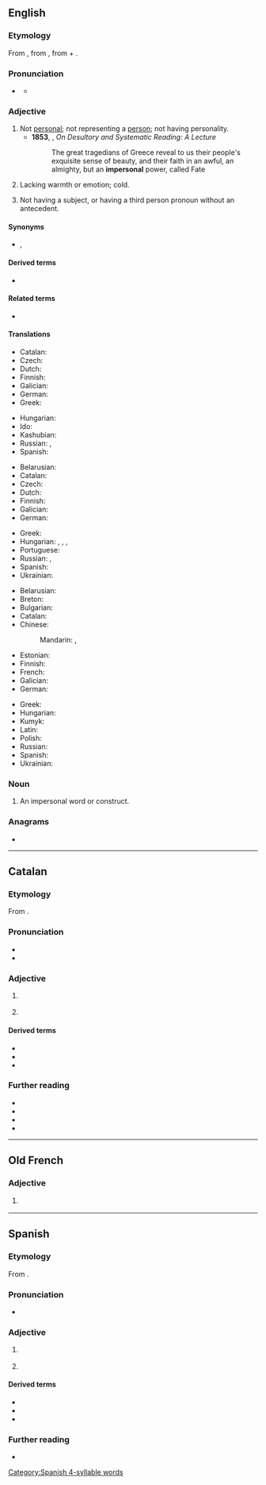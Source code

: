 ==English==

===Etymology===
From {{bor|en|fr|impersonnel}}, from {{der|en|la|impersōnālis}}, from {{m|la|im-||not}} + {{m|la|persōnālis||personal}}.

===Pronunciation===
* {{a|GA}} {{IPA|en|/ɪmˈpɝsənəl/}}
** {{audio|en|LL-Q1860 (eng)-Vealhurl-impersonal.wav|Audio (UK)}}

===Adjective===
{{en-adj}}

# Not [[personal]]; not representing a [[person]]; not having personality.
#* '''1853''', {{w|James Stephen (civil servant)|James Stephen}}, ''On Desultory and Systematic Reading: A Lecture''
#*: The great tragedians of Greece reveal to us their people's exquisite sense of beauty, and their faith in an awful, an almighty, but an '''impersonal''' power, called Fate
# Lacking warmth or emotion; cold.
#: {{ux|en|She sounded '''impersonal''' as she gave her report of the Nazi death camps.}}
# {{lb|en|grammar|of a verb or other word}} Not having a subject, or having a third person pronoun without an antecedent.
#: {{ux|en|The verb “rain” is '''impersonal''' in sentences like “It’s raining.”}}

====Synonyms====
* {{sense|grammar}} {{l|en|monopersonal}}, {{l|en|unipersonal}}

====Derived terms====
* {{l|en|impersonal verb}}

====Related terms====
* {{l|en|personal}}

====Translations====
{{trans-top|not representing a person}}
* Catalan: {{t|ca|impersonal}}
* Czech: {{t|cs|neosobní}}
* Dutch: {{t+|nl|onpersoonlijk}}
* Finnish: {{t|fi|persoonaton}}
* Galician: {{t|gl|impersoal}}
* German: {{t+|de|unpersönlich}}
* Greek: {{t+|el|απρόσωπος}}
{{trans-mid}}
* Hungarian: {{t+|hu|személytelen}}
* Ido: {{t+|io|nepersonala}}
* Kashubian: {{t|csb|bezòsobòwi}}
* Russian: {{t+|ru|безли́чный}}, {{t+|ru|обезли́ченный}}
* Spanish: {{t+|es|impersonal}}
{{trans-bottom}}

{{trans-top|lacking warmth or emotion}}
* Belarusian: {{t|be|бязлі́кі}}
* Catalan: {{t|ca|impersonal}}
* Czech: {{t|cs|neosobní}}
* Dutch: {{t+|nl|onpersoonlijk}}
* Finnish: {{t|fi|persoonaton}}
* Galician: {{t|gl|impersoal}}
* German: {{t+|de|unpersönlich}}
{{trans-mid}}
* Greek: {{t+|el|απρόσωπος}}
* Hungarian: {{t+|hu|személytelen}}, {{t+|hu|közömbös}}, {{t+|hu|érzéketlen}}, {{t+|hu|rideg}}
* Portuguese: {{t+|pt|impessoal}}
* Russian: {{t+|ru|отчуждённый}}, {{t+|ru|безли́кий}}
* Spanish: {{t+|es|impersonal}}
* Ukrainian: {{t+|uk|безли́кий}}
{{trans-bottom}}

{{trans-top|grammar}}
* Belarusian: {{t|be|безасабо́вы}}
* Breton: {{t+|br|dic'hour}}
* Bulgarian: {{t+|bg|безли́чен}}
* Catalan: {{t|ca|impersonal}}
* Chinese:
*: Mandarin: {{t+|cmn|無人稱}}, {{t+|cmn|无人称|tr=wúrénchēng}}
* Estonian: {{t|et|umbisikuline}}
* Finnish: {{t|fi|persoonaton}}
* French: {{t+|fr|impersonnel}}
* Galician: {{t|gl|impersoal}}
* German: {{t+|de|unpersönlich}}
{{trans-mid}}
* Greek: {{t+|el|απρόσωπος}}
* Hungarian: {{t+|hu|személytelen}}
* Kumyk: {{t|kum|бетсиз|tr=betsiz}}
* Latin: {{t|la|impersonalis}}
* Polish: {{t+|pl|bezosobowy}}
* Russian: {{t+|ru|безли́чный}}
* Spanish: {{t+|es|impersonal}}
* Ukrainian: {{t+|uk|безособо́вий}}
{{trans-bottom}}

===Noun===
{{en-noun}}

# {{lb|en|grammar}} An impersonal word or construct.

===Anagrams===
* {{anagrams|en|a=aeilmnoprs|mailperson|prolamines}}

----

==Catalan==

===Etymology===
From {{der|ca|la|impersōnālis}}.

===Pronunciation===
* {{ca-IPA}}
* {{rhymes|ca|al}}

===Adjective===
{{ca-adj|mf}}

# {{l|en|impersonal}} {{gloss|not representing a person}}
#: {{ant|ca|personal}}
# {{lb|ca|grammar}} {{l|en|impersonal}} {{gloss|not having a subject}}

====Derived terms====
* {{l|ca|impersonalitat}}
* {{l|ca|impersonalitzar}}
* {{l|ca|impersonalment}}

===Further reading===
* {{R:IEC2}}
* {{R:GDLC}}
* {{R:DNV}}
* {{R:DCVB}}

----

==Old French==

===Adjective===
{{fro-adj}}

# {{lb|fro|grammar}} {{l|en|impersonal}}

----

==Spanish==

===Etymology===
From {{der|es|la|impersōnālis}}.

===Pronunciation===
* {{es-IPA}}

===Adjective===
{{es-adj|pl=impersonales}}

# {{l|en|impersonal}} {{gloss|not representing a person}}
#: {{ant|es|personal}}
# {{lb|es|grammar}} {{l|en|impersonal}} {{gloss|not having a subject}}

====Derived terms====
* {{l|es|impersonalidad}}
* {{l|es|impersonalizar}}
* {{l|es|impersonalmente}}

===Further reading===
* {{R:DRAE}}

[[Category:Spanish 4-syllable words]]